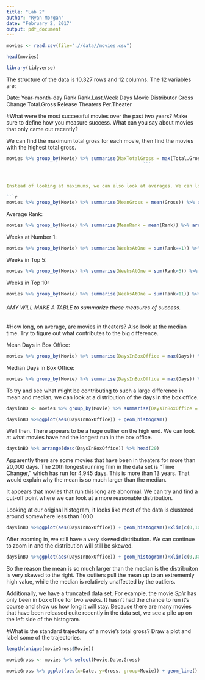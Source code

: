 ```yaml
---
title: "Lab 2"
author: "Ryan Morgan"
date: "February 2, 2017"
output: pdf_document
---
```


```r
movies <- read.csv(file=".//data//movies.csv")

head(movies)

library(tidyverse)

```

The structure of the data is 10,327 rows and 12 columns. The 12 variables are:

Date: Year-month-day
Rank
Rank.Last.Week
Days
Movie
Distributor
Gross
Change
Total.Gross
Release
Theaters
Per.Theater

#What were the most successful movies over the past two years? Make sure to define how you measure success. What can you say about movies that only came out recently?




We can find the maximum total gross for each movie, then find the movies with the highest total gross.

```r
movies %>% group_by(Movie) %>% summarise(MaxTotalGross = max(Total.Gross)) %>% arrange(desc(MaxTotalGross)) %>% head(20)
                                                  ```



Instead of looking at maximums, we can also look at averages. We can look at what the average gross was for each movie.

```r
movies %>% group_by(Movie) %>% summarise(MeanGross = mean(Gross)) %>% arrange(desc(MeanGross)) %>% head(20)
```

Average Rank:

```r
movies %>% group_by(Movie) %>% summarise(MeanRank = mean(Rank)) %>% arrange(MeanRank) %>% head(20)
```

Weeks at Number 1:

```r
movies %>% group_by(Movie) %>% summarise(WeeksAtOne = sum(Rank==1)) %>% arrange(desc(WeeksAtOne)) %>% head(20)
```
Weeks in Top 5:
```r
movies %>% group_by(Movie) %>% summarise(WeeksAtOne = sum(Rank<6)) %>% arrange(desc(WeeksAtOne)) %>% head(20)
```

Weeks in Top 10:
```r
movies %>% group_by(Movie) %>% summarise(WeeksAtOne = sum(Rank<11)) %>% arrange(desc(WeeksAtOne)) %>% head(20)
```

###### AMY WILL MAKE A TABLE to summarize these measures of success.


#How long, on average, are movies in theaters? Also look at the median time. Try to figure out what contributes to the big difference.


Mean Days in Box Office:
```r
movies %>% group_by(Movie) %>% summarise(DaysInBoxOffice = max(Days)) %>% summarise(MeanBORun = mean(DaysInBoxOffice))
```
Median Days in Box Office:
```r
movies %>% group_by(Movie) %>% summarise(DaysInBoxOffice = max(Days)) %>% summarise(MedianBORun = median(DaysInBoxOffice))
```
To try and see what might be contributing to such a large difference in mean and median, we can look at a distribution of the days in the box office. 

```r
daysinBO <- movies %>% group_by(Movie) %>% summarise(DaysInBoxOffice = max(Days))

daysinBO %>%ggplot(aes(DaysInBoxOffice)) + geom_histogram()
```
Well then. There appears to be a huge outlier on the high end. We can look at what movies have had the longest run in the box office. 

```r
daysinBO %>% arrange(desc(DaysInBoxOffice)) %>% head(20)

```
Apparently there are some movies that have been in theaters for more than 20,000 days. The 20th longest running film in the data set is "Time Changer," which has run for 4,945 days. This is more than 13 years. That would explain why the mean is so much larger than the median. 

It appears that movies that run this long are abnormal. We can try and find a cut-off point where we can look at a more reasonable distribution.


Looking at our original histogram, it looks like most of the data is clustered around somewhere less than 1000

```r
daysinBO %>%ggplot(aes(DaysInBoxOffice)) + geom_histogram()+xlim(c(0,1000))

```
After zooming in, we still have a very skewed distribution. We can continue to zoom in and the distribution will still be skewed.
```r
daysinBO %>%ggplot(aes(DaysInBoxOffice)) + geom_histogram()+xlim(c(0,300))
```
So the reason the mean is so much larger than the median is the distribuiton is very skewed to the right. The outliers pull the mean up to an extrememly high value, while the median is relatively unaffected by the outliers. 

Additionally, we have a truncated data set. For example, the movie _Split_ has only been in box office for two weeks. It hasn't had the chance to run it's course and show us how long it will stay. Because there are many movies that have been released quite recently in the data set, we see a pile up on the left side of the histogram.

#What is the standard trajectory of a movie's total gross? Draw a plot and label some of the trajectories. 



```r
length(unique(movieGross$Movie))

movieGross <- movies %>% select(Movie,Date,Gross)

movieGross %>% ggplot(aes(x=Date, y=Gross, group=Movie)) + geom_line()

```

